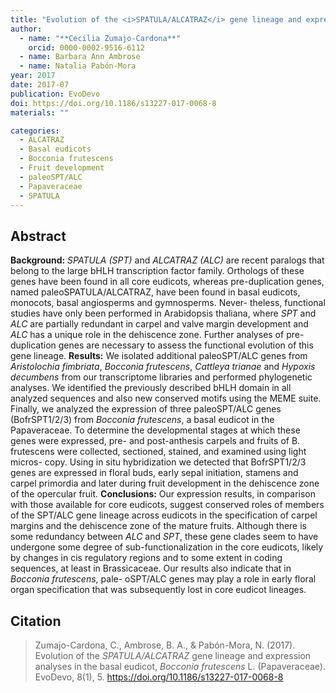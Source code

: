 ```yaml
---
title: "Evolution of the <i>SPATULA/ALCATRAZ</i> gene lineage and expression analyses in the basal eudicot, <i>Bocconia frutescens</i> L. (Papaveraceae)"
author:
  - name: "**Cecilia Zumajo-Cardona**"
    orcid: 0000-0002-9516-6112
  - name: Barbara Ann Ambrose
  - name: Natalia Pabón-Mora
year: 2017
date: 2017-07
publication: EvoDevo
doi: https://doi.org/10.1186/s13227-017-0068-8
materials: ""

categories:
  - ALCATRAZ
  - Basal eudicots
  - Bocconia frutescens
  - Fruit development
  - paleoSPT/ALC
  - Papaveraceae
  - SPATULA
---
```


## Abstract

**Background:** *SPATULA (SPT)* and *ALCATRAZ (ALC)* are recent paralogs that belong to the large bHLH transcription factor family. Orthologs of these genes have been found in all core eudicots, whereas pre-duplication genes, named paleoSPATULA/ALCATRAZ, have been found in basal eudicots, monocots, basal angiosperms and gymnosperms. Never- theless, functional studies have only been performed in Arabidopsis thaliana, where *SPT* and *ALC* are partially redundant in carpel and valve margin development and *ALC* has a unique role in the dehiscence zone. Further analyses of pre-duplication genes are necessary to assess the functional evolution of this gene lineage. **Results:** We isolated additional paleoSPT/ALC genes from *Aristolochia fimbriata*, *Bocconia frutescens*, *Cattleya trianae* and *Hypoxis decumbens* from our transcriptome libraries and performed phylogenetic analyses. We identified the previously described bHLH domain in all analyzed sequences and also new conserved motifs using the MEME suite. Finally, we analyzed the expression of three paleoSPT/ALC genes (BofrSPT1/2/3) from *Bocconia frutescens*, a basal eudicot in the Papaveraceae. To determine the developmental stages at which these genes were expressed, pre- and post-anthesis carpels and fruits of B. frutescens were collected, sectioned, stained, and examined using light micros- copy. Using in situ hybridization we detected that BofrSPT1/2/3 genes are expressed in floral buds, early sepal initiation, stamens and carpel primordia and later during fruit development in the dehiscence zone of the opercular fruit. **Conclusions:** Our expression results, in comparison with those available for core eudicots, suggest conserved roles of members of the SPT/ALC gene lineage across eudicots in the specification of carpel margins and the dehiscence zone of the mature fruits. Although there is some redundancy between *ALC* and *SPT*, these gene clades seem to have undergone some degree of sub-functionalization in the core eudicots, likely by changes in cis regulatory regions and to some extent in coding sequences, at least in Brassicaceae. Our results also indicate that in *Bocconia frutescens*, pale- oSPT/ALC genes may play a role in early floral organ specification that was subsequently lost in core eudicot lineages.

## Citation

> Zumajo-Cardona, C., Ambrose, B. A., & Pabón-Mora, N. (2017). Evolution of the *SPATULA/ALCATRAZ* gene lineage and expression analyses in the basal eudicot, *Bocconia frutescens* L. (Papaveraceae). EvoDevo, 8(1), 5. <https://doi.org/10.1186/s13227-017-0068-8>
